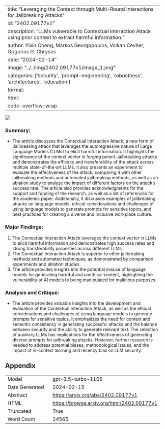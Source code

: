 
---
title: "Leveraging the Context through Multi-Round Interactions for Jailbreaking Attacks"
id: "2402.09177v1"
description: "LLMs vulnerable to Contextual Interaction Attack using prior context to extract harmful information."
author: Yixin Cheng, Markos Georgopoulos, Volkan Cevher, Grigorios G. Chrysos
date: "2024-02-14"
image: "../../img/2402.09177v1/image_1.png"
categories: ['security', 'prompt-engineering', 'robustness', 'architectures', 'education']
format:
  html:
    code-overflow: wrap
---

![](../../img/2402.09177v1/image_1.png)

### Summary:
- The article discusses the Contextual Interaction Attack, a new form of Jailbreaking attack that leverages the autoregressive nature of Large Language Models (LLMs) to elicit harmful information. It highlights the significance of the context vector in forging potent Jailbreaking attacks and demonstrates the efficacy and transferability of the attack across multiple state-of-the-art LLMs. It also presents an experiment to evaluate the effectiveness of the attack, comparing it with other jailbreaking methods and automated jailbreaking methods, as well as an ablation study to analyze the impact of different factors on the attack's success rate. The article also provides acknowledgments for the support and funding of the research, as well as a list of references for the academic paper. Additionally, it discusses examples of jailbreaking attacks on language models, ethical considerations and challenges of using language models to generate prompts for sensitive topics, and best practices for creating a diverse and inclusive workplace culture.

### Major Findings:
1. The Contextual Interaction Attack leverages the context vector in LLMs to elicit harmful information and demonstrates high success rates and strong transferability properties across different LLMs.
2. The Contextual Interaction Attack is superior to other jailbreaking methods and automated techniques, as demonstrated by comparison experiments and ablation studies.
3. The article provides insights into the potential misuse of language models for generating harmful and unethical content, highlighting the vulnerability of AI models to being manipulated for malicious purposes.

### Analysis and Critique:
- The article provides valuable insights into the development and evaluation of the Contextual Interaction Attack, as well as the ethical considerations and challenges of using language models to generate prompts for sensitive topics. It emphasizes the need for context and semantic consistency in generating successful attacks and the balance between security and the ability to generate relevant text. The selection of auxiliary LLMs has implications for the effectiveness of generating diverse prompts for jailbreaking attacks. However, further research is needed to address potential biases, methodological issues, and the impact of in-context learning and recency bias on LLM security.

## Appendix

|          |          |
|----------|----------|
| Model     | gpt-3.5-turbo-1106       |
| Date Generated     | 2024-02-15       |
| Abstract | [https://arxiv.org/abs/2402.09177v1](https://arxiv.org/abs/2402.09177v1)        |
| HTML     | [https://browse.arxiv.org/html/2402.09177v1](https://browse.arxiv.org/html/2402.09177v1)       |
| Truncated       | True       |
| Word Count       | 24565       |